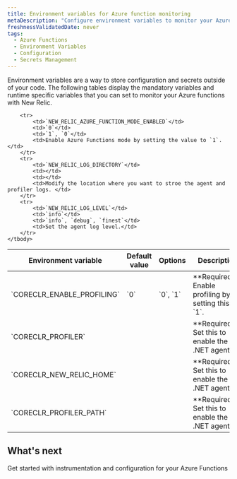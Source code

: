 ```yaml
---
title: Environment variables for Azure function monitoring
metaDescription: "Configure environment variables to monitor your Azure functions with New Relic"
freshnessValidatedDate: never
tags:
  - Azure Functions
  - Environment Variables
  - Configuration
  - Secrets Management
---
```

Environment variables are a way to store configuration and secrets outside of your code. The following tables display the mandatory variables and runtime specific variables that you can set to monitor your Azure functions with New Relic.

<table>
    <thead>
        <tr>
            <th>Environment variable</th>
            <th>Default value</th>
            <th>Options</th>
            <th>Description</th>
        </tr>
    </thead>
    <tbody>
        <tr>
            <td>`CORECLR_ENABLE_PROFILING`</td>
            <td>`0`</td>
            <td>`0`, `1`</td>
            <td>**Required**. Enable profiling by setting this to `1`.</td>
        </tr>
        <tr>
            <td>`CORECLR_PROFILER`</td>
            <td></td>
            <td></td>
            <td>**Required**. Set this to enable the .NET agent.</td>
        </tr>
        <tr>
            <td>`CORECLR_NEW_RELIC_HOME`</td>
            <td></td>
            <td></td>
            <td>**Required**. Set this to enable the .NET agent.</td>
        </tr>
        <tr>
            <td>`CORECLR_PROFILER_PATH`</td>
            <td></td>
            <td></td>
            <td>**Required**. Set this to enable the .NET agent.</td>
        </tr>

        <tr>
            <td>`NEW_RELIC_AZURE_FUNCTION_MODE_ENABLED`</td>
            <td>`0`</td>
            <td>`1`, `0`</td>
            <td>Enable Azure Functions mode by setting the value to `1`.</td>
        </tr>
        <tr>
            <td>`NEW_RELIC_LOG_DIRECTORY`</td>
            <td></td>
            <td></td>
            <td>Modify the location where you want to stroe the agent and profiler logs. </td>
        </tr>
        <tr>
            <td>`NEW_RELIC_LOG_LEVEL`</td>
            <td>`info`</td>
            <td>`info`, `debug`, `finest`</td>
            <td>Set the agent log level.</td>
        </tr>
    </tbody>
</table>


## What's next

<DocTiles>
  <DocTile title="Install and configure Azure Functions monitoring" path="/docs/serverless-function-monitoring/azure-function-monitoring/install-serverless-azure-monitoring" >Get started with instrumentation and configuration for your Azure Functions</DocTile>
  
</DocTiles>